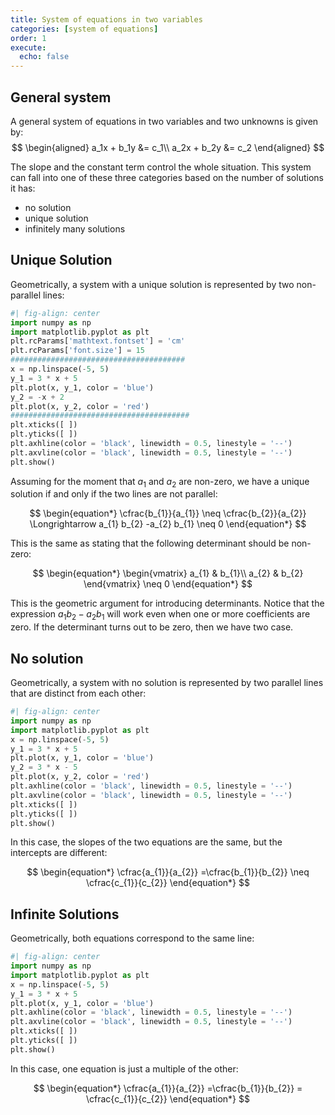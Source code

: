 ```yaml
---
title: System of equations in two variables
categories: [system of equations]
order: 1
execute:
  echo: false
---
```


## General system

A general system of equations in two variables and two unknowns is given by:
$$
\begin{aligned}
a_1x + b_1y &= c_1\\
a_2x + b_2y &= c_2
\end{aligned}
$$

The slope and the constant term control the whole situation. This system can fall into one of these three categories based on the number of solutions it has:

- no solution
- unique solution
- infinitely many solutions



## Unique Solution

Geometrically, a system with a unique solution is represented by two non-parallel lines:

```python
#| fig-align: center
import numpy as np
import matplotlib.pyplot as plt
plt.rcParams['mathtext.fontset'] = 'cm'
plt.rcParams['font.size'] = 15
#######################################
x = np.linspace(-5, 5)
y_1 = 3 * x + 5
plt.plot(x, y_1, color = 'blue')
y_2 = -x + 2
plt.plot(x, y_2, color = 'red')
########################################
plt.xticks([ ])
plt.yticks([ ])
plt.axhline(color = 'black', linewidth = 0.5, linestyle = '--')
plt.axvline(color = 'black', linewidth = 0.5, linestyle = '--')
plt.show()
```

Assuming for the moment that $\displaystyle a_{1}$ and $\displaystyle a_{2}$ are non-zero, we have a unique solution if and only if the two lines are not parallel:

$$
\begin{equation*}
\cfrac{b_{1}}{a_{1}} \neq \cfrac{b_{2}}{a_{2}} \Longrightarrow a_{1} b_{2} -a_{2} b_{1} \neq 0
\end{equation*}
$$

This is the same as stating that the following determinant should be non-zero:

$$
\begin{equation*}
\begin{vmatrix}
a_{1} & b_{1}\\
a_{2} & b_{2}
\end{vmatrix} \neq 0
\end{equation*}
$$

This is the geometric argument for introducing determinants. Notice that the expression $\displaystyle a_{1} b_{2} -a_{2} b_{1}$ will work even when one or more coefficients are zero.  If the determinant turns out to be zero, then we have two case.



## No solution

Geometrically, a system with no solution is represented by two parallel lines that are distinct from each other:

```python
#| fig-align: center
import numpy as np
import matplotlib.pyplot as plt
x = np.linspace(-5, 5)
y_1 = 3 * x + 5
plt.plot(x, y_1, color = 'blue')
y_2 = 3 * x - 5
plt.plot(x, y_2, color = 'red')
plt.axhline(color = 'black', linewidth = 0.5, linestyle = '--')
plt.axvline(color = 'black', linewidth = 0.5, linestyle = '--')
plt.xticks([ ])
plt.yticks([ ])
plt.show()
```

In this case, the slopes of the two equations are the same, but the intercepts are different:

$$
\begin{equation*}
\cfrac{a_{1}}{a_{2}} =\cfrac{b_{1}}{b_{2}} \neq \cfrac{c_{1}}{c_{2}}
\end{equation*}
$$

## Infinite Solutions

Geometrically, both equations correspond to the same line:

```python
#| fig-align: center
import numpy as np
import matplotlib.pyplot as plt
x = np.linspace(-5, 5)
y_1 = 3 * x + 5
plt.plot(x, y_1, color = 'blue')
plt.axhline(color = 'black', linewidth = 0.5, linestyle = '--')
plt.axvline(color = 'black', linewidth = 0.5, linestyle = '--')
plt.xticks([ ])
plt.yticks([ ])
plt.show()
```

In this case, one equation is just a multiple of the other:

$$
\begin{equation*}
\cfrac{a_{1}}{a_{2}} =\cfrac{b_{1}}{b_{2}} = \cfrac{c_{1}}{c_{2}}
\end{equation*}
$$